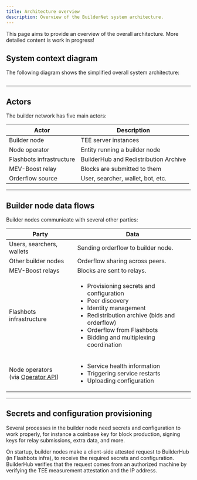 ```yaml
---
title: Architecture overview
description: Overview of the BuilderNet system architecture.
---
```



This page aims to provide an overview of the overall architecture. More detailed content is work in progress!

## System context diagram

The following diagram shows the simplified overall system architecture:

<Image img={imgSystemContextDiagram} class="img-border" />

<hr class="clean" />

## Actors

The builder network has five main actors:

| Actor                    | Description                           |
| ------------------------ | ------------------------------------- |
| Builder node             | TEE server instances                  |
| Node operator            | Entity running a builder node         |
| Flashbots infrastructure | BuilderHub and Redistribution Archive |
| MEV-Boost relay          | Blocks are submitted to them          |
| Orderflow source         | User, searcher, wallet, bot, etc.     |

<hr class="clean" />

## Builder node data flows

Builder nodes communicate with several other parties:

| Party                                                      | Data                                                                                                                                                                                                                                           |
| ---------------------------------------------------------- | ---------------------------------------------------------------------------------------------------------------------------------------------------------------------------------------------------------------------------------------------- |
| Users, searchers, wallets                                  | Sending  orderflow to builder node.                                                                                                                                                                                                            |
| Other builder nodes                                        | Orderflow sharing across peers.                                                                                                                                                                                                                |
| MEV-Boost relays                                           | Blocks are sent to relays.                                                                                                                                                                                                                     |
| Flashbots infrastructure                                   | <ul><li>Provisioning secrets and configuration</li><li>Peer discovery</li><li>Identity management</li><li>Redistribution archive (bids and orderflow)</li><li>Orderflow from Flashbots</li><li>Bidding and multiplexing coordination</li></ul> |
| Node operators <br /> (via [Operator API](./operator-api)) | <ul><li>Service health information</li><li>Triggering service restarts</li><li>Uploading configuration</li></ul>                                                                                                                               |

<hr class="clean" />

## Secrets and configuration provisioning

Several processes in the builder node need secrets and configuration to work properly, for instance
a coinbase key for block production, signing keys for relay submissions, extra data, and more.

On startup, builder nodes make a client-side attested request to BuilderHub (in Flashbots infra), to receive the required secrets and configuration.
BuilderHub verifies that the request comes from an authorized machine by verifying the TEE measurement attestation and the IP address.
